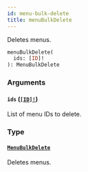 ```yaml
---
id: menu-bulk-delete
title: menuBulkDelete
---
```


Deletes menus.

```graphql
menuBulkDelete(
  ids: [ID]!
): MenuBulkDelete

```

### Arguments

#### `ids` ([`[ID]!`](/api-reference/scalars/id.mdx))

List of menu IDs to delete.

### Type

#### [`MenuBulkDelete`](/api-reference/objects/menu-bulk-delete.mdx)

Deletes menus.
